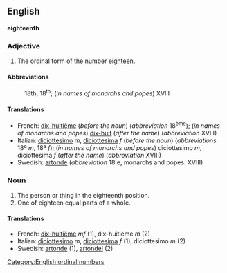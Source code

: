 ==English==
'''eighteenth'''

===Adjective===

# The ordinal form of the number [[eighteen]].

====Abbreviations====
:18th, 18<sup>th</sup>; (''in names of monarchs and popes'') XVIII

====Translations====

*French: [[dix-huitième]] (''before the noun'') (''abbreviation'' 18<sup>ème</sup>); (''in names of monarchs and popes'') [[dix-huit]] (''after the name'') (''abbreviation'' XVIII)
*Italian: [[diciottesimo]] ''m'', [[diciottesima]] ''f'' (''before the noun'') (''abbreviations'' 18º ''m'', 18ª ''f''); (''in names of monarchs and popes'') diciottesimo ''m'', diciottesima ''f'' (''after the name'') (''abbreviation'' XVIII)
*Swedish: [[artonde]] (''abbreviation'' 18:e, monarchs and popes: XVIII)

===Noun===

#The person or thing in the eighteenth position.
#One of eighteen equal parts of a whole.

====Translations====

*French: [[dix-huitième]] ''mf'' (1), dix-huitième ''m'' (2)
*Italian: [[diciottesimo]] ''m'', [[diciottesima]] ''f'' (1), diciottesimo ''m'' (2)
*Swedish: [[artonde]] (1), [[artondel]] (2)

[[Category:English ordinal numbers]]